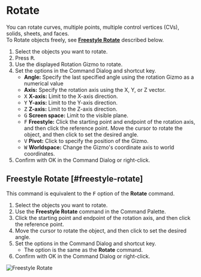 
# Rotate

<Reference shortcut="R" command="Rotate" button="Left of Command Bar" />

You can rotate curves, multiple points, multiple  control vertices (CVs), solids, sheets, and faces.<br />
 To Rotate objects freely, see [**Freestyle Rotate**](#freestyle-rotate) described below.

1. Select the objects you want to rotate.
2. Press <kbd>R</kbd>.
3. Use the displayed Rotation Gizmo to rotate.
4. Set the options in the Command Dialog and shortcut key.
   - **Angle:** Specify the last specified angle using the rotation Gizmo as a numerical value
   - **Axis:** Specify the rotation axis using the X, Y, or Z vector.
   - <kbd>X</kbd> **X-axis:** Limit to the X-axis direction.
   - <kbd>Y</kbd> **Y-axis:** Limit to the Y-axis direction.
   - <kbd>Z</kbd> **Z-axis:** Limit to the Z-axis direction.
   - <kbd>G</kbd> **Screen space:** Limit to the visible plane.
   - <kbd>F</kbd> **Freestyle:** Click the starting point and endpoint of the rotation axis, and then click the reference point. Move the cursor to rotate the object, and then click to set the desired angle.
   - <kbd>V</kbd> **Pivot:** Click to specify the position of the Gizmo.
   - <kbd>W</kbd> **Worldspace:** Change the Gizmo's coordinate axis to world coordinates.
5. Confirm with OK in the Command Dialog or right-click.

## Freestyle Rotate [#freestyle-rotate]

This command is equivalent to the <kbd>F</kbd> option of the **Rotate** command.

1. Select the objects you want to rotate.
2. Use the **Freestyle Rotate**  command in the Command Palette.
3. Click the starting point and endpoint of the rotation axis, and then click the reference point.
4. Move the cursor to rotate the object, and then click to set the desired angle. 
5. Set the options in the Command Dialog and shortcut key.
   - The option is the same as the **Rotate** command.
6. Confirm with OK in the Command Dialog or right-click.

![Freestyle Rotate](/img/freestyle-rotate.gif)


